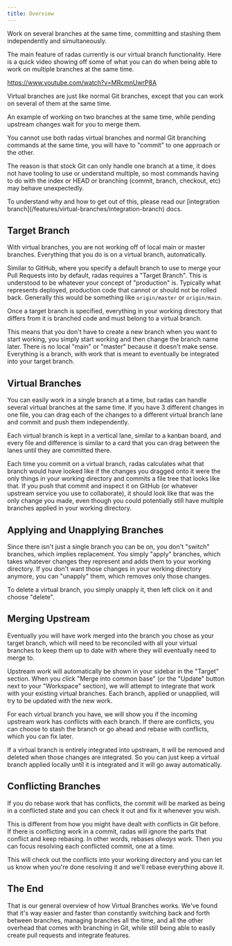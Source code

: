 ```yaml
---
title: Overview
---
```



Work on several branches at the same time, committing and stashing them independently and simultaneously.

The main feature of radas currently is our virtual branch functionality. Here is a quick video showing off some of what you can do when being able to work on multiple branches at the same time.

https://www.youtube.com/watch?v=MRcmnUwrP8A

Virtual branches are just like normal Git branches, except that you can work on several of them at the same time.

<ImageSection
  alt="Virtual Branches Example"
  src="/virtual-branches-01.jpeg"
  subtitle="An example of working on two branches at the same time, while pending upstream changes wait for you to merge them."
/>

An example of working on two branches at the same time, while pending upstream changes wait for you to merge them.

<Callout type="warn">
You cannot use both radas virtual branches and normal Git branching commands at the same time, you will have to "commit" to one approach or the other.
</Callout>

The reason is that stock Git can only handle one branch at a time, it does not have tooling to use or understand multiple, so most commands having to do with the index or HEAD or branching (commit, branch, checkout, etc) may behave unexpectedly. 

<Callout type="info">
To understand why and how to get out of this, please read our [integration branch](/features/virtual-branches/integration-branch) docs.
</Callout>

## Target Branch
With virtual branches, you are not working off of local main or master branches. Everything that you do is on a virtual branch, automatically.

Similar to GitHub, where you specify a default branch to use to merge your Pull Requests into by default, radas requires a "Target Branch". This is understood to be whatever your concept of "production" is. Typically what represents deployed, production code that cannot or should not be rolled back. Generally this would be something like `origin/master` or `origin/main`.

Once a target branch is specified, everything in your working directory that differs from it is branched code and must belong to a virtual branch.

This means that you don't have to create a new branch when you want to start working, you simply start working and then change the branch name later. There is no local "main" or "master" because it doesn't make sense. Everything is a branch, with work that is meant to eventually be integrated into your target branch.

## Virtual Branches
You can easily work in a single branch at a time, but radas can handle several virtual branches at the same time. If you have 3 different changes in one file, you can drag each of the changes to a different virtual branch lane and commit and push them independently.

Each virtual branch is kept in a vertical lane, similar to a kanban board, and every file and difference is similar to a card that you can drag between the lanes until they are committed there.

Each time you commit on a virtual branch, radas calculates what that branch would have looked like if the changes you dragged onto it were the only things in your working directory and commits a file tree that looks like that. If you push that commit and inspect it on GitHub (or whatever upstream service you use to collaborate), it should look like that was the only change you made, even though you could potentially still have multiple branches applied in your working directory.

## Applying and Unapplying Branches
Since there isn't just a single branch you can be on, you don't "switch" branches, which implies replacement. You simply "apply" branches, which takes whatever changes they represent and adds them to your working directory. If you don't want those changes in your working directory anymore, you can "unapply" them, which removes only those changes.

<ImageSection subtitle="Click 'unapply' for any branch to stash it and remove it's changes from the working directory" src="/virtual-branches-02.jpeg" alt="Virtual Branch Apply / Unapply" />

To delete a virtual branch, you simply unapply it, then left click on it and choose "delete".

## Merging Upstream
Eventually you will have work merged into the branch you chose as your target branch, which will need to be reconciled with all your virtual branches to keep them up to date with where they will eventually need to merge to.

<ImageSection subtitle="Click 'Merge into common base' to integrate upstream changes into your virtual branches." src="/merge-upstream.png" alt="Branch Commit List" />

Upstream work will automatically be shown in your sidebar in the "Target" section. When you click "Merge into common base" (or the "Update" button next to your "Workspace" section), we will attempt to integrate that work with your existing virtual branches. Each branch, applied or unapplied, will try to be updated with the new work.

<ImageSection subtitle="Click 'Update workspace' to integrate upstream changes into your virtual branches." src="/merge-upstream-incoming.png" alt="Update Workspace" />

For each virtual branch you have, we will show you if the incoming upstream work has conflicts with each branch. If there are conflicts, you can choose to stash the branch or go ahead and rebase with conflicts, which you can fix later.

If a virtual branch is entirely integrated into upstream, it will be removed and deleted when those changes are integrated. So you can just keep a virtual branch applied locally until it is integrated and it will go away automatically.

## Conflicting Branches
If you do rebase work that has conflicts, the commit will be marked as being in a conflicted state and you can check it out and fix it whenever you wish.

<ImageSection 
  subtitle="When your commits have conflicts" 
  src="/conflicts-commits.png"
  alt="Conflicts with commits"
/>

This is different from how you might have dealt with conflicts in Git before. If there is conflicting work in a commit, radas will ignore the parts that conflict and keep rebasing. In other words, rebases _always_ work. Then you can focus resolving each conflicted commit, one at a time.

<ImageSection
  subtitle="Resolving a conflict"
  src="/conflicts-resolve.png"
  alt="Conflicts with commits"
/>

This will check out the conflicts into your working directory and you can let us know when you're done resolving it and we'll rebase everything above it.

## The End
That is our general overview of how Virtual Branches works. We've found that it's way easier and faster than constantly switching back and forth between branches, managing branches all the time, and all the other overhead that comes with branching in Git, while still being able to easily create pull requests and integrate features.
